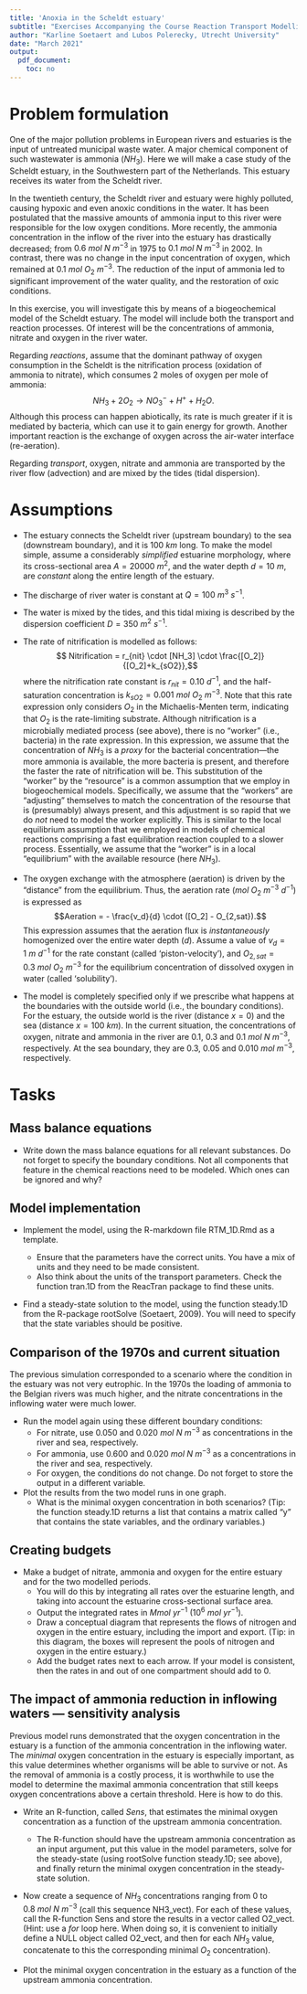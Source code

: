 ```yaml
---
title: 'Anoxia in the Scheldt estuary'
subtitle: "Exercises Accompanying the Course Reaction Transport Modelling in the Hydrosphere"
author: "Karline Soetaert and Lubos Polerecky, Utrecht University"
date: "March 2021"
output: 
  pdf_document:
    toc: no 
---
```


# Problem formulation

One of the major pollution problems in European rivers and estuaries is the input of untreated municipal waste water. A major chemical component of such wastewater is ammonia ($NH_3$). Here we will make a case study of the Scheldt estuary, in the Southwestern part of the Netherlands. This estuary receives its water from the Scheldt river. 

In the twentieth century, the Scheldt river and estuary were highly polluted, causing hypoxic and even anoxic conditions in the water. It has been postulated that the massive amounts of ammonia input to this river were responsible for the low oxygen conditions. More recently, the ammonia concentration in the inflow of the river into the estuary has drastically decreased; from $0.6~mol~N~m^{-3}$ in 1975 to $0.1~mol~N~m^{-3}$ in 2002. In contrast, there was no change in the input concentration of oxygen, which remained at $0.1~mol~O_2~m^{-3}$. The reduction of the input of ammonia led to significant improvement of the water quality, and the restoration of oxic conditions. 

In this exercise, you will investigate this by means of a biogeochemical model of the Scheldt estuary. The model will include both the transport and reaction processes. Of interest will be the concentrations of ammonia, nitrate and oxygen in the river water.

Regarding *reactions*, assume that the dominant pathway of oxygen consumption in the Scheldt is the nitrification process (oxidation of ammonia to nitrate), which consumes 2 moles of oxygen per mole of ammonia: 
$$NH_3 + 2 O_2 \rightarrow NO_3^- + H^+ + H_2O.$$
Although this process can happen abiotically, its rate is much greater if it is mediated by bacteria, which can use it to gain energy for growth.\footnote{In fact, the overall process is a two-step process. The first step is ammonia oxidation to nitrite, mediated by one type of bacteria, and the second step is nitrite oxidation to nitrate, mediated by another type of bacteria. We will, however, neglect this aspect in our model.} Another important reaction is the exchange of oxygen across the air-water interface (re-aeration). 

Regarding *transport*, oxygen, nitrate and ammonia are transported by the river flow (advection) and are mixed by the tides (tidal dispersion). 

# Assumptions

* The estuary connects the Scheldt river (upstream boundary) to the sea (downstream boundary), and it is $100~km$ long. To make the model simple, assume a considerably *simplified* estuarine morphology, where its cross-sectional area $A=20000~m^2$, and the water depth $d=10~m$, are *constant* along the entire length of the estuary. 

* The discharge of river water is constant at $Q=100~m^3~s^{-1}$.  

* The water is mixed by the tides, and this tidal mixing is described by the dispersion coefficient $D=350~m^2~s^{-1}$.

* The rate of nitrification is modelled as follows:
$$ Nitrification = r_{nit} \cdot [NH_3] \cdot \frac{[O_2]}{[O_2]+k_{sO2}},$$
where the nitrification rate constant is $r_{nit} = 0.10~d^{-1}$, and the half-saturation concentration is $k_{sO2} = 0.001~mol~O_2~m^{-3}$.
Note that this rate expression only considers $O_2$ in the Michaelis-Menten term, indicating that $O_2$ is the rate-limiting substrate. Although nitrification is a microbially mediated process (see above), there is no "worker" (i.e., bacteria) in the rate expression. In this expression, we assume that the concentration of $NH_3$ is a *proxy* for the bacterial concentration---the more ammonia is available, the more bacteria is present, and therefore the faster the rate of nitrification will be. This substitution of the "worker" by the "resource" is a common assumption that we employ in biogeochemical models. Specifically, we assume that the "workers" are "adjusting" themselves to match the concentration of the resourse that is (presumably) always present, and this adjustment is so rapid that we do *not* need to model the worker explicitly. This is similar to the local equilibrium assumption that we employed in models of chemical reactions comprising a fast equilibration reaction coupled to a slower process. Essentially, we assume that the "worker" is in a local "equilibrium" with the available resource (here $NH_3$).

* The oxygen exchange with the atmosphere (aeration) is driven by the "distance" from the equilibrium. Thus, the aeration rate ($mol~O_2~m^{-3}~d^{-1}$) is expressed as 
$$Aeration = - \frac{v_d}{d} \cdot ([O_2] - O_{2,sat}).$$
This expression assumes that the aeration flux is *instantaneously* homogenized over the entire water depth ($d$). Assume a value of $v_d = 1~m~d^{-1}$ for the rate constant (called 'piston-velocity'), and $O_{2,sat} = 0.3~mol~O_2~m^{-3}$ for the equilibrium concentration of dissolved oxygen in water (called 'solubility'). 

* The model is completely specified only if we prescribe what happens at the boundaries with the outside world (i.e., the boundary conditions). For the estuary, the outside world is the river (distance $x = 0$) and the sea (distance $x = 100~km$).  In the current situation, the concentrations of oxygen, nitrate and ammonia in the river are 0.1, 0.3 and $0.1~mol~N~m^{-3}$, respectively. At the sea boundary, they are 0.3, 0.05 and $0.010~mol~m^{-3}$, respectively.

# Tasks

## Mass balance equations

* Write down the mass balance equations for all relevant substances. Do not forget to specify the boundary conditions. Not all components that feature in the chemical reactions need to be modeled. Which ones can be ignored and why?

## Model implementation

* Implement the model, using the R-markdown file RTM_1D.Rmd as a template.\footnote{You can obtain this file from Rstudio: File $\rightarrow$ new File $\rightarrow$ Rmarkdown $\rightarrow$ from template $\rightarrow$ RTM\_1D. Save this file under a different name. Do not forget to change the heading of this file.}

   - Ensure that the parameters have the correct units. You have a mix of units and they need to be made consistent.
   - Also think about the units of the transport parameters. Check the function tran.1D from the ReacTran package to find these units.

*	Find a steady-state solution to the model, using the function steady.1D from the R-package rootSolve (Soetaert, 2009). You will need to specify that the state variables should be positive.\footnote{The function steady.1D estimates the root of the model function via an iterative technique. Often several roots may exist, of which some can also comprise negative values. While this can make sense mathematically, we do not accept such results when modeling concentrations. Thus, by setting the input parameter "positive = TRUE", we ensure that a solution with only positive values is found.}

## Comparison of the 1970s and current situation

The previous simulation corresponded to a scenario where the condition in the estuary was not very eutrophic. In the 1970s the loading of ammonia to the Belgian rivers was much higher, and the nitrate concentrations in the inflowing water were much lower. 

* Run the model again using these different boundary conditions:
    - For nitrate, use 0.050 and $0.020~mol~N~m^{-3}$ as concentrations in the river and sea, respectively.
    - For ammonia, use 0.600 and $0.020~mol~N~m^{-3}$ as a concentrations in the river and sea, respectively.
    - For oxygen, the conditions do not change.
Do not forget to store the output in a different variable.

* Plot the results from the two model runs in one graph.
    - What is the minimal oxygen concentration in both scenarios? (Tip: the function steady.1D returns a list that contains a matrix called "y" that contains the state variables, and the ordinary variables.)

## Creating budgets

* Make a budget of nitrate, ammonia and oxygen for the entire estuary and for the two modelled periods. 
    - You will do this by integrating all rates over the estuarine length, and taking into account the estuarine cross-sectional surface area. 
    - Output the integrated rates in $Mmol~yr^{-1}$ ($10^6~mol~yr^{-1}$). 
    - Draw a conceptual diagram that represents the flows of nitrogen and oxygen in the entire estuary, including the import and export. (Tip: in this diagram, the boxes will represent the pools of nitrogen and oxygen in the entire estuary.)
    - Add the budget rates next to each arrow. If your model is consistent, then the rates in and out of one compartment should add to 0.

## The impact of ammonia reduction in inflowing waters --- sensitivity analysis

Previous model runs demonstrated that the oxygen concentration in the estuary is a function of the ammonia concentration in the inflowing water. The *minimal* oxygen concentration in the estuary is especially important, as this value determines whether organisms will be able to survive or not. As the removal of ammonia is a costly process, it is worthwhile to use the model to determine the maximal ammonia concentration that still keeps oxygen concentrations above a certain threshold. Here is how to do this.

* Write an R-function, called *Sens*, that estimates the minimal oxygen concentration as a function of the upstream ammonia concentration. 
    - The R-function should have the upstream ammonia concentration as an input argument, put this value in the model parameters, solve for the steady-state (using rootSolve function steady.1D; see above), and finally return the minimal oxygen concentration in the steady-state solution.
    
* Now create a sequence of $NH_3$ concentrations ranging from 0 to $0.8~mol~N~m^{-3}$ (call this sequence NH3_vect). For each of these values, call the R-function Sens and store the results in a vector called O2_vect. (Hint: use a *for* loop here. When doing so, it is convenient to initially define a NULL object called O2_vect, and then for each $NH_3$ value, concatenate to this the corresponding minimal $O_2$ concentration).

* Plot the minimal oxygen concentration in the estuary as a function of the upstream ammonia concentration.
